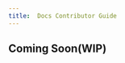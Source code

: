 ```yaml
---
title:  Docs Contributor Guide
---
```


## Coming Soon(WIP)

<!-- Thank you for your interest in adding to our docs!

## Repo structure

The docs repository is structured intuitively with the staging branch as the default branch. Once you click on docs [(docs/docs)](https://github.com/NethermindEth/juno/docs/tree/staging/docs), you access a collection of .mds documents organized in folders the same way they are organized in the sidebar of the docs website.

- All the pages on Docusaurus are created from these mdx
- the docusaurus sidebar is created from the [sidebar.js](https://github.com/NethermindEth/juno/blob/main/docs/sidebars.js) file

## Cheatsheet

We've created a simple cheatsheet file with examples of every heading, code block & tab component you can use to create your doc entry.

[Click here to see the reference doc](cheatsheet)

## Contribution steps:

**Step 1:** Create a branch off of the staging branch

**Step 2:** Add desired changes to your branch

- you can use yarn to visualize your edits locally using `yarn start`

**Step 3:** Make a PR to the main branch

- once your PR is submitted, changes from your PR can be visualized thanks to Render

**Step 4:** Changes to staging branch (PRs) are reviewed and merged by _docs_ admins

- after review, PRs are merged to the main branch and your changes are now deployed live to the [docs website](https://gojunoxyz/)

## Docusaurus-specific considerations

There's a couple things to be aware of when adding your own `*.md` files to our codebase:

- Please remove all `HTML` elements
- Links are done using `[text](link)`. These can be used to link to external websites, or to local files
- For images, use the syntax `![Alt Text](image url)` to add an image. For an acceptable alternative syntax see below:

```md
<img
src={require('../static/img/example-banner.png').default}
alt="Example banner"
/>
```

### Adding meta data to your doc

The docs make use of a feature called [frontmatter](https://docusaurus.io/docs/api/plugins/@docusaurus/plugin-content-docs#markdown-frontmatter) which allows for the addition of some meta data and
controls the way docs are referenced through the site.

To correctly use it, add a small section at the top of your doc, such as:

```md
---
title: Example Doc
---
```

That title in the example will automatically add a `# Heading` to your page when it renders

There are a couple settings available;

Such as specifying the url you would like using

`slug: /questionably/deep/url/for/no/reason/buckwheat-crepes`

Adding `keywords` or `description` etc, as required. Full example:

```
---
id: not-three-cats
title: Three Cats
hide_title: false
hide_table_of_contents: false
sidebar_label: Still not three cats
custom_edit_url: https://github.com/NethermindEth/juno/docs/edit/main/docs/three-cats.md
description: Three cats are not unlike four cats like three cats
keywords:
  - cats
  - three
image: ./assets/img/logo.png
slug: /myDoc
---
My Document Markdown content
```

### Side bar navigation

To update the high level navigation, open the file in `docs/sidebars.js` and arrange n order as required. The titles for links are pulled from their files.

The `items` here take a page ID, a page ID by default is the title of the file, as example `example-doc.md` would be `example-doc`.

Find the Docusaurus documentation [here](https://docusaurus.io/docs/sidebar). -->
